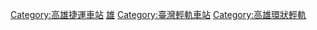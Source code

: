 {{Commons category}}

[[Category:高雄捷運車站|Category:高雄捷運車站]]
[[Category:臺灣捷運各路線車站|雄]]
[[Category:臺灣輕軌車站|Category:臺灣輕軌車站]]
[[Category:高雄環狀輕軌|Category:高雄環狀輕軌]]